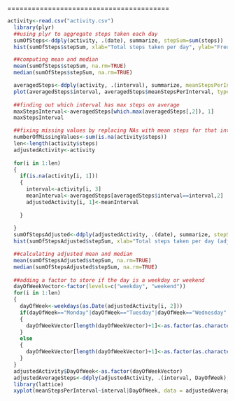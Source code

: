 ========================================
```r
activity<-read.csv("activity.csv")
  library(plyr)
  ##using plyr to aggregate steps taken each day
  sumOfSteps<-ddply(activity, .(date), summarize, stepSum=sum(steps))
  hist(sumOfSteps$stepSum, xlab="Total steps taken per day", ylab="Frequency", main="Histogram of total number of steps taken each day", col="red")

  ##computing mean and median
  mean(sumOfSteps$stepSum, na.rm=TRUE)
  median(sumOfSteps$stepSum, na.rm=TRUE)

  averagedSteps<-ddply(activity, .(interval), summarize, meanStepsPerInterval=mean(steps, na.rm=TRUE))
  plot(averagedSteps$interval, averagedSteps$meanStepsPerInterval, type="l", xlab="Interval", ylab="Average Steps Per Interval", main="Daily average of steps per interval")
  
  ##finding out which interval has max steps on average
  maxStepsInterval<-averagedSteps[which.max(averagedSteps[,2]), 1]
  maxStepsInterval

  ##fixing missing values by replacing NAs with mean steps for that interval
  numberOfMissingValues<-sum(is.na(activity$steps))
  len<-length(activity$steps)
  adjustedActivity<-activity
  
  for(i in 1:len)
  {
    if(is.na(activity[i, 1]))
    {
      interval<-activity[i, 3]
      meanInterval<-averagedSteps[averagedSteps$interval==interval,2]
      adjustedActivity[i, 1]<-meanInterval
      
    }
    
  }
  sumOfStepsAdjusted<-ddply(adjustedActivity, .(date), summarize, stepSum=sum(steps))
  hist(sumOfStepsAdjusted$stepSum, xlab="Total steps taken per day (adjusted)", ylab="Frequency", main="Adjusted histogram of total number of steps taken each day", col="red")

  ##calculating adjusted mean and median
  mean(sumOfStepsAdjusted$stepSum, na.rm=TRUE)
  median(sumOfStepsAdjusted$stepSum, na.rm=TRUE)
  
  ##adding a factor to store if the day is a weekday or weekend
  dayOfWeekVector<-factor(levels=c("weekday", "weekend"))
  for(i in 1:len)
  {
    dayOfWeek<-weekdays(as.Date(adjustedActivity[i, 2]))
    if(dayOfWeek=="Monday"|dayOfWeek=="Tuesday"|dayOfWeek=="Wednesday"|dayOfWeek=="Thursday"|dayOfWeek=="Friday")
    {
      dayOfWeekVector[length(dayOfWeekVector)+1]<-as.factor(as.character("weekday"))
    }
    else
    {
      dayOfWeekVector[length(dayOfWeekVector)+1]<-as.factor(as.character("weekend"))
    }
  }
  adjustedActivity$DayOfWeek<-as.factor(dayOfWeekVector)                                        
  adjustedAverageSteps<-ddply(adjustedActivity, .(interval, DayOfWeek), summarize, meanStepsPerInterval=mean(steps, na.rm=TRUE))
  library(lattice)
  xyplot(meanStepsPerInterval~interval|DayOfWeek, data = adjustedAverageSteps, layout=c(1,2), type="l")
```
